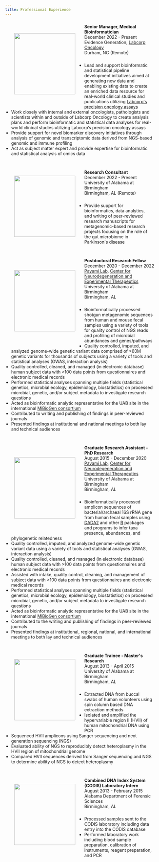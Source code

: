 ```yaml
---
title: Professional Experience
---
```


```{=html}
<head>
    <style>
        ul {
            list-style-type: none;
            padding: 10px;
        }
        img {
            padding: 30px;
            width: 200px;
            float: left;
        }
    </style>
</head>
<div>
    <p><a href="https://www.labcorp.com/">
        <img src="images/Labcorp_logo.png" style="margin: 10px 0px 10px 0px" />
    </a></p>
    <ul>
        <li><b>Senior Manager, Medical Bioinformatician</b></li>
        <li>December 2022 - Present</li>
        <li>
            Evidence Generation, <a href="https://oncology.labcorp.com/">Labcorp Oncology</a>
        </li>
        <li>Durham, NC (Remote)</li>
        <ul style="list-style-type: disc">
            <li>Lead and support bioinformatic and statistical pipeline development initiatives aimed at generating new data and enabling existing data to create an enriched data resource for real-world clinical studies and publications utilizing 
                <a href="https://oncology.labcorp.com/cancer-care-team/test-menu">Labcorp's precision oncology assays</a>
            </li>
            <li>Work closely with internal and external oncologists, pathologists and scientists within and outside of Labcorp Oncology to create analysis plans and perform bioinformatic and statistical data analyses for real-world clinical studies utilizing Labcorp’s precision oncology assays</li>
            <li>Provide support for novel biomarker discovery initiatives through analysis of genomic and transcriptomic data derived from NGS-based genomic and immune profiling</li>
            <li>Act as subject matter expert and provide expertise for bioinformatic and statistical analysis of omics data</li>
        </ul>
    </ul>
</div>

<div>
    <p><a href="https://www.uab.edu/home/">
        <img src="images/uab_logo.png" style="margin: 0px 0px 10px 0px">
    </a></p>
    <ul>
        <li><b>Research Consultant</b></li>
        <li>December 2022 - Present</li>
        <li>University of Alabama at Birmingham</li>
        <li>Birmingham, AL (Remote)</li>
        <ul style="list-style-type: disc">
            <li>Provide support for bioinformatics, data analytics, and writing of peer-reviewed research manuscripts for metagenomic-based research projects focusing on the role of the gut microbiome in Parkinson's disease</li>
        </ul>
    </ul>
    <p><a href="https://www.uab.edu/home/">
        <img src="images/uab_logo.png" style="margin: 20px 0px 10px 0px">
    </a></p>
    <ul>
        <li><b>Postdoctoral Research Fellow</b></li>
        <li>December 2020 - December 2022</li>
        <li>
            <a href="https://sites.uab.edu/payamilab/">Payami Lab</a>, 
            <a href="https://www.uab.edu/medicine/cnet/">Center for Neurodegeneration and Experimental Therapeutics</a>
        </li>
        <li>University of Alabama at Birmingham</li>
        <li>Birmingham, AL</li>
        <ul style="list-style-type: disc">
            <li>Bioinformatically processed shotgun metagenomic sequences from human and mouse fecal samples using a variety of tools for quality control of NGS reads and profiling of microbial abundances and genes/pathways</li>
            <li>Quality controlled, imputed, and analyzed genome-wide genetic variant data comprised of >60M genetic variants for thousands of subjects using a variety of tools and statistical analyses (GWAS, interaction analysis)
            <li>Quality controlled, cleaned, and managed (in electronic database) human subject data with >100 data points from questionnaires and electronic medical records</li>
            <li>Performed statistical analyses spanning multiple fields (statistical genetics, microbial ecology, epidemiology, biostatistics) on processed microbial, genetic, and/or subject metadata to investigate research questions</li>
            <li>Acted as bioinformatic analytic representative for the UAB site in the international 
                <a href="https://www.nature.com/articles/s41588-020-00763-1">MiBioGen consortium</a>
            </li>
            <li>Contributed to writing and publishing of findings in peer-reviewed journals</li>
            <li>Presented findings at institutional and national meetings to both lay and technical audiences</li>
        </ul>
    </ul>
    <p><a href="https://www.uab.edu/home/">
        <img src="images/uab_logo.png" style="margin: 20px 0px 10px 0px">
    </a></p>
    <ul>
        <li><b>Graduate Research Assistant - PhD Research</b></li>
        <li>August 2015 - December 2020</li>
        <li>
            <a href="https://sites.uab.edu/payamilab/">Payami Lab</a>, 
            <a href="https://www.uab.edu/medicine/cnet/">Center for Neurodegeneration and Experimental Therapeutics</a>
        </li>
        <li>University of Alabama at Birmingham</li>
        <li>Birmingham, AL</li>
        <ul style="list-style-type: disc">
            <li>Bioinformatically processed amplicon sequences of bacterial/archaeal 16S rRNA gene from human fecal samples using 
                <a href="https://benjjneb.github.io/dada2/">DADA2</a> 
            and other 
                <a href="https://www.r-project.org/">R</a> 
            packages and programs to infer taxa presence, abundances, and phylogenetic relatedness</li>
            <li>Quality controlled, imputed, and analyzed genome-wide genetic variant data using a variety of tools and statistical analyses (GWAS, interaction analysis)</li>
            <li>Quality controlled, cleaned, and managed (in electronic database) human subject data with >100 data points from questionnaires and electronic medical records</li>
            <li>Assisted with intake, quality control, cleaning, and management of subject data with >100 data points from questionnaires and electronic medical records</li>
            <li>Performed statistical analyses spanning multiple fields (statistical genetics, microbial ecology, epidemiology, biostatistics) on processed microbial, genetic, and/or subject metadata to investigate research questions</li>
            <li>Acted as bioinformatic analytic representative for the UAB site in the international 
                <a href="https://www.nature.com/articles/s41588-020-00763-1">MiBioGen consortium</a>
            </li>
            <li>Contributed to the writing and publishing of findings in peer-reviewed journals</li>
            <li>Presented findings at institutional, regional, national, and international meetings to both lay and technical audiences</li>
        </ul>
    </ul>
    <p><a href="https://www.uab.edu/home/">
        <img src="images/uab_logo.png" style="margin: 0px 0px 10px 0px">
    </a></p>
    <ul>
        <li><b>Graduate Trainee - Master's Research</b></li>
        <li>August 2013 - April 2015</li>
        <li>University of Alabama at Birmingham</li>
        <li>Birmingham, AL</li>
        <ul style="list-style-type: disc">
            <li>Extracted DNA from buccal swabs of human volunteers using spin column based DNA extraction methods</li>
            <li>Isolated and amplified the hypervariable region II (HVII) of human mitochondrial DNA using PCR</li>
            <li>Sequenced HVII amplicons using Sanger sequencing and next generation sequencing (NGS)</li>
            <li>Evaluated ability of NGS to reproducibly detect heteroplasmy in the HVII region of mitochondrial genome</li>
            <li>Compared HVII sequences derived from Sanger sequencing and NGS to determine ability of NGS to detect heteroplasmy</li>
        </ul>
    </ul>
    <p><a href="https://adfs.alabama.gov/Default">
        <img src="images/adfs_logo.png" style="margin: 0px 0px 10px 0px" />
    </a></p>
    <ul>
        <li><b>Combined DNA Index System (CODIS) Laboratory Intern</b></li>
        <li>August 2013 - February 2015</li>
        <li>Alabama Department of Forensic Sciences</li>
        <li>Birmingham, AL</li>
        <ul style="list-style-type: disc">
            <li>Processed samples sent to the CODIS laboratory including data entry into the CODIS database</li>
            <li>Performed laboratory work including blood sample preparation, calibration of instruments, reagent preparation, and PCR</li>
        </ul>
    </ul>
</div>
```